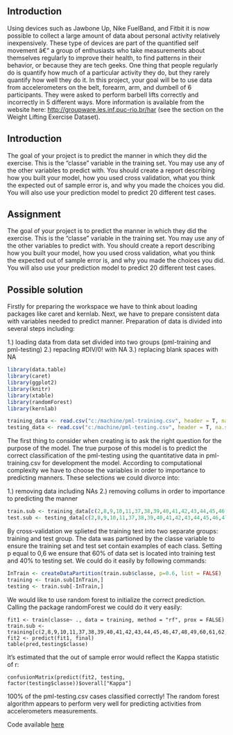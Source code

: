 Introduction
---------------------------------------

Using devices such as Jawbone Up, Nike FuelBand, and Fitbit it is now possible to collect a large amount of data about personal activity relatively inexpensively. These type of devices are part of the quantified self movement â€“ a group of enthusiasts who take measurements about themselves regularly to improve their health, to find patterns in their behavior, or because they are tech geeks. One thing that people regularly do is quantify how much of a particular activity they do, but they rarely quantify how well they do it. In this project, your goal will be to use data from accelerometers on the belt, forearm, arm, and dumbell of 6 participants. They were asked to perform barbell lifts correctly and incorrectly in 5 different ways. More information is available from the website here: <http://groupware.les.inf.puc-rio.br/har> (see the section on the Weight Lifting Exercise Dataset).

Introduction
---------------------------------------
The goal of your project is to predict the manner in which they did the exercise. This is the "classe" variable in the training set. You may use any of the other variables to predict with. You should create a report describing how you built your model, how you used cross validation, what you think the expected out of sample error is, and why you made the choices you did. You will also use your prediction model to predict 20 different test cases.

Assignment
---------------------------------------
The goal of your project is to predict the manner in which they did the exercise. This is the "classe" variable in the training set. You may use any of the other variables to predict with. You should create a report describing how you built your model, how you used cross validation, what you think the expected out of sample error is, and why you made the choices you did. You will also use your prediction model to predict 20 different test cases.

Possible solution
---------------------------------------
Firstly for preparing the workspace we have to think about loading packages like caret and kernlab.
Next, we have to prepare consistent data with variables needed to predict manner. Preparation of data is divided into several steps including:

1.) loading data from data set divided into two groups (pml-training and pml-testing)
2.) repacling #DIV/0! with NA
3.) replacing blank spaces with NA

```r
library(data.table)
library(caret)
library(ggplot2)
library(knitr)
library(xtable)
library(randomForest)
library(kernlab)
```

```r
training_data <- read.csv("c:/machine/pml-training.csv", header = T, na.strings = c("NA", ""))
testing_data <- read.csv("c:/machine/pml-testing.csv", header = T, na.strings = c("NA", ""))
```

The first thing to consider when creating is to ask the right question for the purpose of the model. The true purpose of this model is to predict the correct classification of the pml-testing using the quantitative data in pml-training.csv for development the model. According to computational complexity we have to choose the variables in order to importance to predicting manners. These selections we could divorce into:

1.) removing data including NAs
2.) removing collums in order to importance to predicting the manner

```r
train.sub <- training_data[c(2,8,9,10,11,37,38,39,40,41,42,43,44,45,46,47,48,49,60,61,62,63,64,65,66,67,68,84,85,86,102,113,114,115,116,117,118,119,120,121,122,123,124,140,151,152,153,154,155,156,157,158,159,160)]
test.sub <- testing_data[c(2,8,9,10,11,37,38,39,40,41,42,43,44,45,46,47,48,49,60,61,62,63,64,65,66,67,68,84,85,86,102,113,114,115,116,117,118,119,120,121,122,123,124,140,151,152,153,154,155,156,157,158,159,160)]
```

By cross-validation we splieted the training test into two separate groups: training and test group. The data was partioned by the classe variable to ensure the training set and test set contain examples of each class. Setting p equal to 0,6 we ensure that 60% of data set is located into training test and 40% to testing set. We could do it easily by following commands:

```r
InTrain <- createDataPartition(train.sub$classe, p=0.6, list = FALSE)
training <- train.sub[InTrain,]
testing <- train.sub[-InTrain,]
```
We would like to use random forest to initialize the correct prediction. Calling the package randomForest we could do it very easily:
```
fit1 <- train(classe~ ., data = training, method = "rf", prox = FALSE)
train.sub <- training[c(2,8,9,10,11,37,38,39,40,41,42,43,44,45,46,47,48,49,60,61,62,63,64,65,66,67,68,84,85,86,102,113,114,115,116,117,118,119,120,121,122,123,124,140,151,152,153,154,155,156,157,158,159,160)]
fit2 <- predict(fit1, final)
table(pred,testing$classe)
```
It's estimated that the out of sample error would reflect the Kappa statistic of r:
```
confusionMatrix(predict(fit2, testing, factor(testing$classe))$overall["Kappa"]
```
100% of the pml-testing.csv cases classified correctly! The random forest algorithm appears to perform very well for predicting activities from accelerometers measurements.

Code available  [here](https://github.com/agardy/PML/blob/project.r/project.r)
